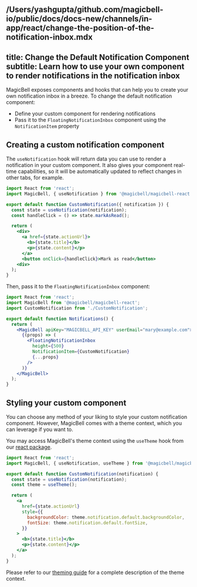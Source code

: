 /Users/yashgupta/github.com/magicbell-io/public/docs/docs-new/channels/in-app/react/change-the-position-of-the-notification-inbox.mdx
---
title: Change the Default Notification Component
subtitle: Learn how to use your own component to render notifications in the notification inbox
---

MagicBell exposes components and hooks that can help you to create your own
notification inbox in a breeze. To change the default notification component:

- Define your custom component for rendering notifications
- Pass it to the `FloatingNotificationInbox` component using the `NotificationItem` property

## Creating a custom notification component

The `useNotification` hook will return data you can use to render a notification
in your custom component. It also gives your component real-time capabilities,
so it will be automatically updated to reflect changes in other tabs, for
example.

```jsx title=React
import React from 'react';
import MagicBell, { useNotification } from '@magicbell/magicbell-react';

export default function CustomNotification({ notification }) {
  const state = useNotification(notification);
  const handleClick = () => state.markAsRead();

  return (
    <div>
      <a href={state.actionUrl}>
        <b>{state.title}</b>
        <p>{state.content}</p>
      </a>
      <button onClick={handleClick}>Mark as read</button>
    <div>
  );
}
```

Then, pass it to the `FloatingNotificationInbox` component:

```jsx title=React
import React from 'react';
import MagicBell from '@magicbell/magicbell-react';
import CustomNotification from './CustomNotification';

export default function Notifications() {
  return (
    <MagicBell apiKey="MAGICBELL_API_KEY" userEmail="mary@example.com">
      {(props) => (
        <FloatingNotificationInbox
          height={500}
          NotificationItem={CustomNotification}
          {...props}
        />
      )}
    </MagicBell>
  );
}
```

## Styling your custom component

You can choose any method of your liking to style your custom notification component. However, MagicBell comes with a theme context, which you can leverage if you want to.

You may access MagicBell's theme context using the `useTheme` hook from our [react package](https://www.npmjs.com/package/@magicbell/magicbell-react).

```jsx title=React
import React from 'react';
import MagicBell, { useNotification, useTheme } from '@magicbell/magicbell-react';

export default function CustomNotification(notification) {
  const state = useNotification(notification);
  const theme = useTheme();

  return (
    <a
      href={state.actionUrl}
      style={{
        backgroundColor: theme.notification.default.backgroundColor,
        fontSize: theme.notification.default.fontSize,
      }}
    >
      <b>{state.title}</b>
      <p>{state.content}</p>
    </a>
  );
}
```

Please refer to our [theming guide](/docs/react/theme-customization) for a complete description of the theme context.
